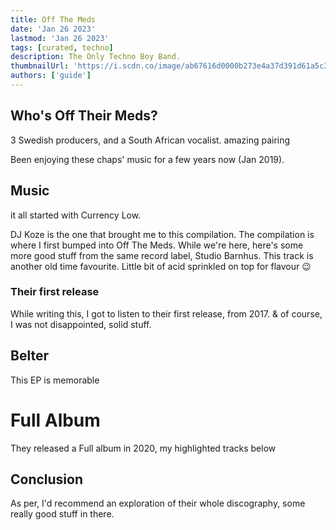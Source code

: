 ```yaml
---
title: Off The Meds
date: 'Jan 26 2023'
lastmod: 'Jan 26 2023'
tags: [curated, techno]
description: The Only Techno Boy Band.
thumbnailUrl: 'https://i.scdn.co/image/ab67616d0000b273e4a37d391d61a5c3ecc29aba'
authors: ['guide']
---
```


## Who's Off Their Meds?

3 Swedish producers, and a South African vocalist. amazing pairing

Been enjoying these chaps' music for a few years now (Jan 2019).

## Music

it all started with Currency Low.

<HorizontalScrollCards>
  <Track url={'https://open.spotify.com/track/2G9c1z6pQqXqcVRflKVtDL'} />
  <Track url={'https://open.spotify.com/track/7aigqIgfZXwYpKRbSIFddQ'}>
    DJ Koze is the one that brought me to this compilation. The compilation is where I first bumped
    into Off The Meds.
  </Track>
  <Track url={'https://open.spotify.com/track/7aigqIgfZXwYpKRbSIFddQ'}>
    While we're here, here's some more good stuff from the same record label, Studio Barnhus. This
    track is another old time favourite.
  </Track>
  <Track url={'https://open.spotify.com/track/0velg2jq09GEQNCoBweu4d'}>
    Little bit of acid sprinkled on top for flavour 😉
  </Track>
</HorizontalScrollCards>

### Their first release

While writing this, I got to listen to their first release, from 2017. & of course, I was not disappointed, solid stuff.

<Track url={'https://open.spotify.com/track/3J08IyvitTYYBZ7IZq6MpB'} />

## Belter

This EP is memorable

<HorizontalScrollCards>
  <Track url={'https://open.spotify.com/track/6RBgnOwli7rJI5vVYvmOkQ'} />
  <Track url={'https://open.spotify.com/track/5d6dmEELSGUzs61SooAvBN'} />
</HorizontalScrollCards>

# Full Album

They released a Full album in 2020, my highlighted tracks below

<HorizontalScrollCards>
  <Track url={'https://open.spotify.com/track/5LVZv2D8A3lm9y2P1HKFqj'} />
  <Track
    url={'https://open.spotify.com/track/5xOMPJu6cEuSlVIoUvxIEw'}
    blurb="everytime yi overtime."
  />
  <Track url={'https://open.spotify.com/track/5aHo2ZXyvSX04fXjWtNV1s'} />
</HorizontalScrollCards>

## Conclusion

As per, I'd recommend an exploration of their whole discography, some really good stuff in there.
